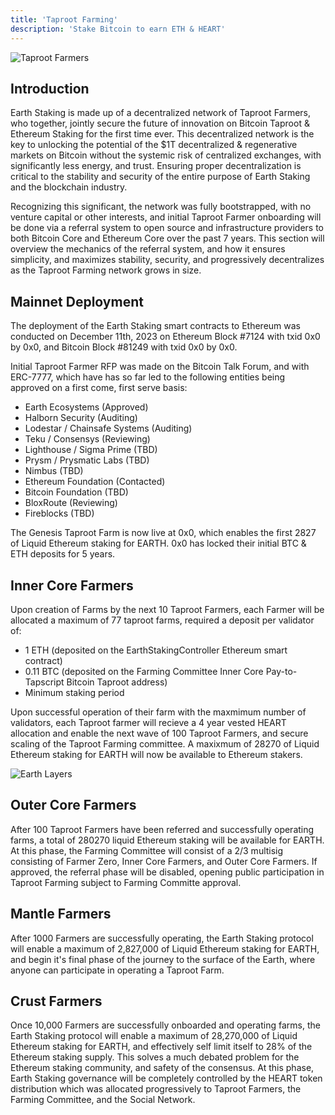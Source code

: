 ```yaml
---
title: 'Taproot Farming'
description: 'Stake Bitcoin to earn ETH & HEART'
---
```


<img
  src="/images/farmers.png"
  alt="Taproot Farmers"
/>

## Introduction

Earth Staking is made up of a decentralized network of Taproot Farmers, who together, jointly secure the future of innovation on Bitcoin Taproot & Ethereum Staking for the first time ever. 
This decentralized network is the key to unlocking the potential of the $1T decentralized & regenerative markets on Bitcoin without the systemic risk of centralized exchanges, with significantly less energy, and trust.
Ensuring proper decentralization is critical to the stability and security of the entire purpose of Earth Staking and the blockchain industry.

Recognizing this significant, the network was fully bootstrapped, with no venture capital or other interests, and initial Taproot Farmer onboarding will be done via a referral system to 
open source and infrastructure providers to both Bitcoin Core and Ethereum Core over the past 7 years. This section will overview the mechanics of the referral system, and how it ensures
simplicity, and maximizes stability, security, and progressively decentralizes as the Taproot Farming network grows in size.

## Mainnet Deployment

The deployment of the Earth Staking smart contracts to Ethereum was conducted on December 11th, 2023 on Ethereum Block #7124 with txid 0x0 by 0x0, and Bitcoin Block #81249 with txid 0x0 by 0x0.

Initial Taproot Farmer RFP was made on the Bitcoin Talk Forum, and with ERC-7777, which have has so far led to the following entities being approved on a first come, first serve basis:

- Earth Ecosystems (Approved)
- Halborn Security (Auditing)
- Lodestar / Chainsafe Systems (Auditing)
- Teku / Consensys (Reviewing)
- Lighthouse / Sigma Prime (TBD)
- Prysm / Prysmatic Labs (TBD)
- Nimbus (TBD)
- Ethereum Foundation (Contacted)
- Bitcoin Foundation (TBD)
- BloxRoute (Reviewing)
- Fireblocks (TBD)

The Genesis Taproot Farm is now live at 0x0, which enables the first 2827 of Liquid Ethereum staking for EARTH. 0x0 has locked their initial BTC & ETH deposits for 5 years.

## Inner Core Farmers

Upon creation of Farms by the next 10 Taproot Farmers, each Farmer will be allocated a maximum of 77 taproot farms, required a deposit per validator of:

- 1 ETH (deposited on the EarthStakingController Ethereum smart contract)
- 0.11 BTC (deposited on the Farming Committee Inner Core Pay-to-Tapscript Bitcoin Taproot address)
- Minimum staking period

Upon successful operation of their farm with the maxmimum number of validators, each Taproot farmer will recieve a 4 year vested HEART allocation and enable the next
wave of 100 Taproot Farmers, and secure scaling of the Taproot Farming committee. A maxixmum of 28270 of Liquid Ethereum staking for EARTH will now be available to Ethereum stakers.

<img
  src="/images/structure.png"
  alt="Earth Layers"
/>

## Outer Core Farmers

After 100 Taproot Farmers have been referred and successfully operating farms, a total of 280270 liquid Ethereum staking will be available for EARTH.
At this phase, the Farming Committee will consist of a 2/3 multisig consisting of Farmer Zero, Inner Core Farmers, and Outer Core Farmers. If approved,
the referral phase will be disabled, opening public participation in Taproot Farming subject to Farming Committe approval.

## Mantle Farmers

After 1000 Farmers are successfully operating, the Earth Staking protocol will enable a maximum of 2,827,000 of Liquid Ethereum staking for EARTH, and 
begin it's final phase of the journey to the surface of the Earth, where anyone can participate in operating a Taproot Farm. 

## Crust Farmers

Once 10,000 Farmers are successfully onboarded and operating farms, the Earth Staking protocol will enable a maximum of 28,270,000 of Liquid Ethereum staking for EARTH,
and effectively self limit itself to 28% of the Ethereum staking supply. This solves a much debated problem for the Ethereum staking community, and safety of the consensus.
At this phase, Earth Staking governance will be completely controlled by the HEART token distribution which was allocated progressively to Taproot Farmers, the Farming Committee, 
and the Social Network.